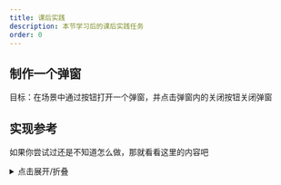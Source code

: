 ```yaml
---
title: 课后实践
description: 本节学习后的课后实践任务
order: 0
---
```


## 制作一个弹窗

目标：在场景中通过按钮打开一个弹窗，并点击弹窗内的关闭按钮关闭弹窗

## 实现参考

如果你尝试过还是不知道怎么做，那就看看这里的内容吧

<details>
	<summary>点击展开/折叠</summary>

    ### 项目 assets 结构

<Files
	items={[
		{ type: "file", name: "Main.scene" },
		{ type: "file", name: "Main.ts" },
		{
			type: "folder",
			name: "resources",
			children: [
				{
					type: "folder",
					name: "Module",
					children: [
						{
							type: "folder",
							name: "Window",
							children: [
								{ type: "file", name: "ResourcesWindow.ts" },
								{ type: "file", name: "ResourcesWindow.prefab" },
							],
						},
					],
				},
			],
		},
	]}
/>

### 实现步骤

{/* prettier-ignore */}
<Stepper>
  <StepperItem title="步骤 1: 挂载 Main.ts">
    将 Main.ts 组件的父类修改为 `mk.StaticViewBase`，将其挂载到 Main.scene 中的 Canvas 节点上，这样生命周期回调就可以被正常调用
  </StepperItem>
  <StepperItem title="Step 2: 实现 ResourcesWindow.ts">
    1. 将 ResourcesWindow.ts 组件的父类修改为 `mk.ViewBase`，将其挂载到 ResourcesWindow.prefab 预制体上
    2. 在 ResourcesWindow.ts 内新建一个按钮回调函数，内部使用 `mk.uiManage.close` 关闭自身
    3. 在预制体内新建一个按钮，设置按钮回调函数为上一步创建的函数
  </StepperItem>
  <StepperItem title="步骤 3: 打开弹窗">
    1. 在 Main.ts 的 open 回调中使用 `mk.uiManage.regis` 注册 ResourcesWindow 模块
        ```ts
        mk.uiManage.regis(ResourcesWindow, "Module/Window/ResourcesWindow", this, {
            loadConfig: {
                bundleStr: "resources",
            },
        });
        ```
    2. 在下一行使用 `mk.uiManage.open` 打开 ResourcesWindow 模块
  </StepperItem>
</Stepper>

当你完成以上步骤，运行场景后应该会看到 ResourcesWindow 预制体被成功加载，并且点击按钮会关闭 ResourcesWindow

</details>
